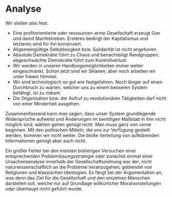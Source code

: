 # Analyse {#sec-situation-analysis}

Wir stellen also fest:

- Eine profitorientierte oder ressourcen-arme Gesellschaft erzeugt Gier und damit Machtstreben.
    Ersteres bedingt der Kapitalismus und letzteres wird für ihn konstruiert.
- Allgemeingültige Selbstlosigkeit bzw. Solidarität ist nicht angeboren.
- Absolute Demokratie führt zu Chaos und benachteiligt Randgruppen;
    abgeschwächte Demokratie führt zum Kontrollverlust.
- Wir werden in unseren Handlungsmöglichkeiten immer weiter eingeschränkt.
    Schon jetzt sind wir Sklaven, aber noch arbeiten wir unter freiem Himmel.
- Wir sind technologisch so gut wie festgefahren.
    Noch länger auf einen Durchbruch zu warten, welcher uns zu einem besseren System befähigt, ist zu riskant.
- Die Organisation bzw. der Aufruf zu revolutionären Tätigkeiten darf nicht von einer Minderheit ausgehen.

Zusammenfassend kann man sagen, dass unser System grundlegende Widersprüche aufweist
und Änderungen im benötigen Maßstab in ihm nicht möglich sind; wählen gehen genügt nicht.
Man muss ganz von vorne beginnen.
Mit den politischen Mitteln, die uns zur Verfügung gestellt werden, kommen wir nicht weiter.
Die bloße Verteilung von aufklärenden Informationen genügt aber auch nicht.

Ein großer Fehler bei den meisten bisherigen Versuchen einer entsprechenden Problemlösungsstrategie
oder zunächst einmal einer Ursachensanalyse innerhalb der Gesellschaftsordnung war der,
nicht naturwissenschaftlich an die Probleme heranzugehen; geblendet von Religionen und klassischen Ideologien.
Es fängt bei der Argumentation an, was denn das Ziel für die Gesellschaft und den einzelnen Menschen darstellen soll,
welche nur auf Grundlage willkürlicher Moralvorstellungen oder überhaupt nicht geführt wurde.
